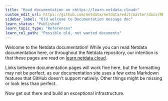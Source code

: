 ```yaml
---
title: "Read documentation on <https://learn.netdata.cloud>"
custom_edit_url: https://github.com/netdata/netdata/edit/master/docs/README.md
sidebar_label: "Old welcome to Documentation message doc"
learn_status: "Published"
learn_topic_type: "References"
learn_rel_path: "Possible old, not wanted documents"
---
```



Welcome to the Netdata documentation! While you can read Netdata documentation here, or throughout the Netdata
repository, our intention is that these pages are read on [learn.netdata.cloud](https://learn.netdata.cloud). 

Links between documentation pages will work fine here, but the formatting may not be perfect, as our documentation site
uses a few extra Markdown features that GitHub doesn't support natively. Other things might be missing or look less than
perfect.

Now get out there and build an exceptional infrastructure.


